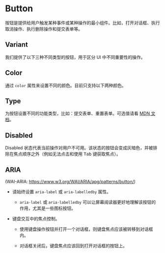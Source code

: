 
# Button

按钮是提供给用户触发某种事件或某种操作的最小组件。比如，打开对话框、执行取消操作、执行删除操作和提交表单等。

## Variant

我们提供了以下三种不同类型的按钮，用于区分 UI 中不同重要性的操作。

<Canvas withToolbar withSource="open">
  <Story id="components-button--variant" />
</Canvas>

## Color

通过 `color` 属性来设置不同的颜色。目前只支持以下两种颜色。

<Canvas withToolbar withSource="open">
  <Story id="components-button--color" />
</Canvas>

## Type

为按钮设置不同的功能类型，比如：提交表单、重置表单。可选值请看 [MDN 文档](https://developer.mozilla.org/en-US/docs/Web/HTML/Element/button#attr-type)。

<Canvas withToolbar withSource="open">
  <Story id="components-button--type" />
</Canvas>

## Disabled

Disabled 状态代表当前操作对用户不可用。该状态的按钮会变成灰暗色，并被排除在焦点顺序之外（例如无法点击和使用 <kbd>Tab</kbd> 键获取焦点）。

<Canvas withToolbar withSource="open">
  <Story id="components-button--disabled" />
</Canvas>

## ARIA

(WAI-ARIA: https://www.w3.org/WAI/ARIA/apg/patterns/button/)

- 请始终设置 `aria-label` 或 `aria-labelledby` 属性。

  - `aria-label` 或 `aria-labelledby` 可以让屏幕阅读器更好地理解该按钮的作用，尤其是一些图标按钮。

- 键盘交互中的焦点控制。

  - 使用键盘操作按钮并打开一个对话框，则键盘焦点应该被转移到对话框内。

  - 对话框关闭后，键盘焦点应该回到打开对话框的按钮上。
